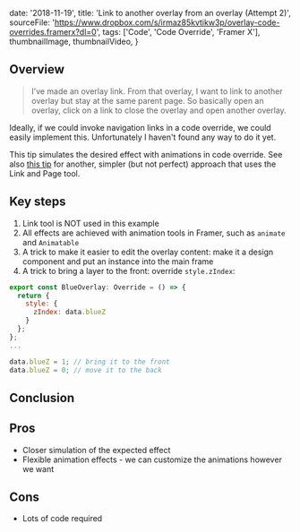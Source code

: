 

  date: '2018-11-19',
  title: 'Link to another overlay from an overlay (Attempt 2)',
  sourceFile:
    'https://www.dropbox.com/s/irmaz85kvtikw3p/overlay-code-overrides.framerx?dl=0',
  tags: ['Code', 'Code Override', 'Framer X'],
  thumbnailImage,
  thumbnailVideo,
}


## Overview

> I’ve made an overlay link. From that overlay, I want to link to another overlay but stay at the same parent page. So basically open an overlay, click on a link to close the overlay and open another overlay.

Ideally, if we could invoke navigation links in a code override, we could easily implement this. Unfortunately I haven't found any way to do it yet.

This tip simulates the desired effect with animations in code override. See also [this tip](/tips/page-in-overlay/) for another, simpler (but not perfect) approach that uses the Link and Page tool.

## Key steps

1. Link tool is NOT used in this example
2. All effects are achieved with animation tools in Framer, such as `animate` and `Animatable`
3. A trick to make it easier to edit the overlay content: make it a design component and put an instance into the main frame
4. A trick to bring a layer to the front: override `style.zIndex`:

```jsx
export const BlueOverlay: Override = () => {
  return {
    style: {
      zIndex: data.blueZ
    }
  };
};
...

data.blueZ = 1; // bring it to the front
data.blueZ = 0; // move it to the back
```

## Conclusion

## Pros

- Closer simulation of the expected effect
- Flexible animation effects - we can customize the animations however we want

## Cons

- Lots of code required
